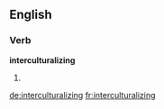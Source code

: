 ==English==

===Verb===
'''interculturalizing'''

# {{present participle of|[[interculturalize]]}}

[[de:interculturalizing]]
[[fr:interculturalizing]]